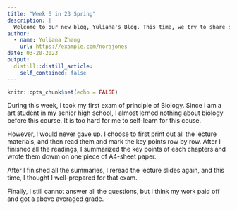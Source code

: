 ```yaml
---
title: "Week 6 in 23 Spring"
description: |
  Welcome to our new blog, Yuliana's Blog. This time, we try to share something about BIO1000.
author:
  - name: Yuliana Zhang 
    url: https://example.com/norajones
date: 03-20-2023
output:
  distill::distill_article:
    self_contained: false
---
```


```r
knitr::opts_chunk$set(echo = FALSE)

```

During this week, I took my first exam of principle of Biology. Since I am a art student in my senior high school, I almost lerned nothing about biology before this course. It is too hard for me to self-learn for this couse.

However, I would never gave up. I choose to first print out all the lecture materials, and then read them and mark the key points row by row. After I finished all the readings, I summarized the key points of each chapters and wrote them dowm on one piece of A4-sheet paper.

After I finished all the summaries, I reread the lecture slides again, and this time, I thought I well-prepared for that exam. 

Finally, I still cannot answer all the questions, but I think my work paid off and got a above averaged grade.